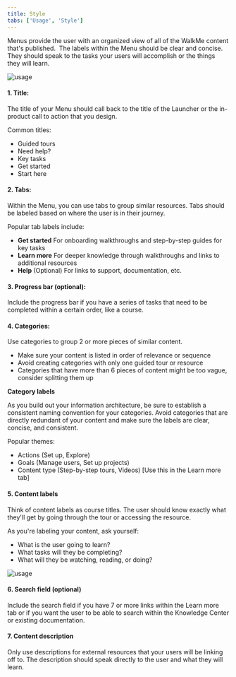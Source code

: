 ```yaml
---
title: Style
tabs: ['Usage', 'Style']
---
```


<PageDescription>

  Menus provide the user with an organized view of all of the WalkMe content that's published.  The labels within the Menu should be clear and concise. They should speak to the tasks your users will accomplish or the things they will learn.

</PageDescription>

<Row>
  <Column colLg={8}>

![usage](images/WalkMe-player-style-getstarted.png)

  </Column>
</Row>

#### 1. Title:

The title of your Menu should call back to the title of the Launcher or the in-product call to action that you design.

Common titles:

* Guided tours
* Need help?
* Key tasks
* Get started
* Start here

#### 2. Tabs:

Within the Menu, you can use tabs to group similar resources. Tabs should be labeled based on where the user is in their journey.

Popular tab labels include:

* **Get started** For onboarding walkthroughs and step-by-step guides for key tasks
* **Learn more** For deeper knowledge through walkthroughs and links to additional resources
* **Help** (Optional) For links to support, documentation, etc.

#### 3. Progress bar (optional):

Include the progress bar if you have a series of tasks that need to be completed within a certain order, like a course.

#### 4. Categories:

Use categories to group 2 or more pieces of similar content.

* Make sure your content is listed in order of relevance or sequence
* Avoid creating categories with only one guided tour or resource
* Categories that have more than 6 pieces of content might be too vague, consider splitting them up

**Category labels**

As you build out your information architecture, be sure to establish a consistent naming convention for your categories. Avoid categories that are directly redundant of your content and make sure the labels are clear, concise, and consistent.

Popular themes:
* Actions (Set up, Explore)
* Goals (Manage users, Set up projects)
* Content type (Step-by-step tours, Videos) [Use this in the Learn more tab]

#### 5. Content labels

Think of content labels as course titles. The user should know exactly what they'll get by going through the tour or accessing the resource.

As you're labeling your content, ask yourself:
* What is the user going to learn?
* What tasks will they be completing?
* What will they be watching, reading, or doing?

<Row>
  <Column colLg={8}>

![usage](images/WalkMe-player-style-learnmore.png)

  </Column>
</Row>

#### 6. Search field (optional)

Include the search field if you have 7 or more links within the Learn more tab or if you want the user to be able to search within the Knowledge Center or existing documentation.

#### 7. Content description

Only use descriptions for external resources that your users will be linking off to. The description should speak directly to the user and what they will learn.
